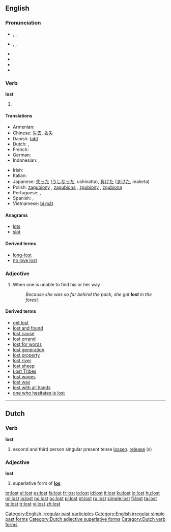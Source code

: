 ==English==

{{rank|friends|forth|fire|379|lost|human|kept|business}}

===Pronunciation===
* {{a|UK}} {{enPR|lŏst}}, {{IPA|/lɒst/}}, {{SAMPA|/lQst/}}
* {{a|GenAM}} {{enPR|lôst}}, {{IPA|/lɔst/}}, {{SAMPA|/lOst/}}
* {{audio|En-ca-lost.ogg|Audio (CA)}}
* {{audio|en-us-lost.ogg|Audio (US)}}
* {{audio|En-uk-lost.ogg|Audio (UK)}}
* {{rhymes|ɒst}}

===Verb===
'''lost'''

# {{past of|lose}}

====Translations====
{{trans-top|past tense of "lose"}}
* Armenian: {{t|hy|կորած|tr=koraç|sc=Armn|xs=Armenian}}
* Chinese: [[失去]], [[丢失]]
* Danish: [[tabt]]
* Dutch: {{t-|nl|verloren}}, {{t-|nl|verdwaald}}
* French: {{t+|fr|perdu}}
* German: {{t+|de|verloren}}
* Indonesian: {{t+|id|hilang|alt=kehilangan|xs=Indonesian}}, {{t-|id|kalah|xs=Indonesian}}
{{trans-mid}}
* Irish: {{t-|ga|caillte|xs=Irish}}
* Italian: {{t+|it|perso}}
* Japanese: [[失った]] ([[うしなった]], ushinatta), [[負けた]] ([[まけた]], maketa)
* Polish: [[zagubiony]] {{m}} , [[zagubiona]] {{m}}, [[zgubiony]] {{m}}, [[zgubiona]] {{f}}
* Portuguese: {{t+|pt|perdido|m}}, {{t+|pt|perdida|f}}
* Spanish: {{t+|es|perdido|m}}, {{t+|es|perdida|f}}
* Vietnamese: [[bị mất]]
{{trans-bottom}}

====Anagrams====
* [[lots]]
* [[slot]]

====Derived terms====
*[[long-lost]]
*[[no love lost]]

===Adjective===
{{en-adj}}

# When one is unable to find his or her way
#: ''Because she was so far behind the pack, she got '''lost''' in the forest.''

====Derived terms====
*[[get lost]]
*[[lost and found]]
*[[lost cause]]
*[[lost errand]]
*[[lost for words]]
*[[lost generation]]
*[[lost property]]
*[[lost river]]
*[[lost sheep]]
*[[Lost Tribes]]
*[[lost wages]]
*[[lost wax]]
*[[lost with all hands]]
*[[one who hesitates is lost]]

[[Category:English irregular past participles]]
[[Category:English irregular simple past forms]]

----

==Dutch==

===Verb===
'''lost'''

# second and third person singular present tense [[lossen]]. [[release]] (s)

===Adjective===
'''lost'''

# superlative form of '''[[los#Dutch|los]]'''

[[Category:Dutch adjective superlative forms]]
[[Category:Dutch verb forms]]

[[br:lost]]
[[el:lost]]
[[es:lost]]
[[fa:lost]]
[[fr:lost]]
[[io:lost]]
[[id:lost]]
[[it:lost]]
[[ku:lost]]
[[lo:lost]]
[[hu:lost]]
[[ml:lost]]
[[ja:lost]]
[[no:lost]]
[[oc:lost]]
[[pl:lost]]
[[pt:lost]]
[[ru:lost]]
[[simple:lost]]
[[fi:lost]]
[[ta:lost]]
[[te:lost]]
[[tr:lost]]
[[vi:lost]]
[[zh:lost]]